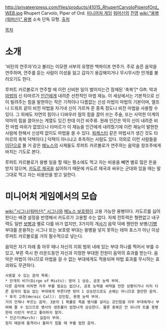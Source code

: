 http://privateerpress.com/files/products/41015_RhupertCarvoloPiperofOrd_WEB.jpg
Rhupert Carvolo, Piper of Ord. [[미니어처 게임]] [[워머신]]의 [[진영]] [[wiki:"용병(워머신)" 용병]] 소속 단독 모형.
[http://privateerpress.com/warmachine/gallery/mercenaries/solos/rhupert-carvolo-piper-of-ord 출처]

[[목차]]
= 소개 =
'비탄의 연주자'라고 불리는 이모렌 서부의 유명한 백파이프 연주가. 주로 슬픈 음악을 연주하며, 연주를 듣는 사람이 이성을 잃고 갑자기 용감해지거나 무시무시한 안개를 불러오기도 한다.
 
루퍼트 카르볼로가 연주할 때 이런 신비한 일이 벌어지는건 잠재된 '축복'[* Gift. 악과 [[마법]]의 신 타마르가 [[인간]]에게 내려준 선천적인 마법 재능. 이 세상에서는 기본적으로 신이 빌려주는 힘을 발현하는 작은 기적이나 다름없는 신성 마법이 마법의 기본이며, 엘프나 드워프 같이 비전 마법을 자기네 신이 가르쳐 준 종족 정도나 비전 마법을 사용할 수 있다. 그 외에도 자연의 힘이나 디바우러 웜의 힘을 끌어 쓰는 주술, 또는 사악한 이계의 악마의 힘을 끌어쓰는 계열도 있긴 한데 이건 비주류. 원래 인간은 딱히 신이 내려준 비전 마법 따위가 없었으나 타마르가 이 재능을 인간에게 내려줬기에 이런 재능이 발현한 사람에 한해서 신성력 없이도 마법을 쓸 수 있다. [[워캐스터]] 같은 마법사가 생긴 것도 타마르의 축복 덕택이다.] 덕택이 아니냐고 추측하는 사람도 있다. 의외로 이런 사람들을 [[이단]]으로 몰 거 같은 [[메노스]]의 사제들도 루퍼트 카르볼로가 연주하는 음악을 창조주에게 바치는 기도로 본다. 

루퍼트 카르볼로가 용병 일을 할 때는 평소에도 먹고 자는 비용을 빼면 별로 많은 돈을 받지 않으며, [[카도르 제국]]을 싫어하기 때문에 카도르 제국과 싸우는 군대와 있을 때는 말 그대로 먹고 자는 비용만을 받고 일한다. 


= 미니어처 게임에서의 모습 =
[[wiki:"시그나(워머신)" 시그나]]와 [[메노스 보호령]]이 고용 가능한 용병이다. 카도르를 싫어한다는 배경 설정을 반영해서 카도르가 고용할 수는 없다. 자체 전투력은 형편없고 내구력도 일반 [[보병]]과 별로 다를 바가 없지만, 3가지의 개[[사기]] 음악 덕에 웬만한 보병/[[기병]] 부대를 운용하는 시그나 또는 보호령 부대는 용병을 넣지 못하는 테마 포스가 아닌 이상 루퍼트 카르볼로를 거의 필수적으로 넣는다.

음악은 자기 차례 중 아무 때나 자신의 지휘 범위 내에 있는 부대 하나를 찍어서 부를 수 있고, 부른 즉시 한 라운드동안 자신과 지정한 부대원 전원이 음악의 효과를 받는다. 음악은 마법이 아니므로 마법을 걸 수 없는 부대에게도 적용되며 마법 효과를 무시하는 효과와도 무관하다.

 사용할 수 있는 음악 목록:
 * 안개의 비가(Dirge of Mists): 방어 1 상승, 공포 능력 부여.
 다른 음악에 비하면 자주 부를 필요는 없으나, 공포 능력을 써먹을 만한 상황이거나 이미 다른 음악이 필요 없는 부대에게 부른다면 방어 1 상승만으로도 손해는 아니므로 쓸만한 음악.
 * 투지 고취(Heroic Call): 강인함, 용맹 능력 부여.
 거의 언제나 부르는 음악. 3분의 1 확률로 죽을 병사를 살리는 강인함을 아무 부대에게나 부여해 줄 수 있으므로 병사의 생존률이 엄청나게 상승한다. 물론 중복은 안 되니까 트롤 용병한테 이런거 부르고 좋아하지 말자.
 * 진군가(March): 길잡이 부여.
 험지 때문에 돌격이나 돌파가 힘들 때 부를 법한 음악.

